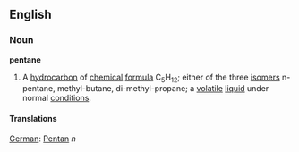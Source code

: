 ==English==
===Noun===
'''pentane'''
#{{Chemistry}} A [[hydrocarbon]] of [[chemical]] [[formula]] C<sub>5</sub>H<sub>12</sub>; either of the three [[isomer]]s n-pentane, methyl-butane, di-methyl-propane; a [[volatile]] [[liquid]] under normal [[condition]]s.

====Translations====
[[German]]: [[Pentan]] ''n''